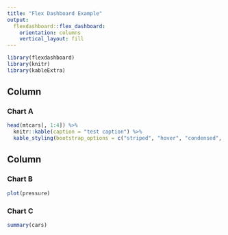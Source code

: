```yaml
---
title: "Flex Dashboard Example"
output: 
  flexdashboard::flex_dashboard:
    orientation: columns
    vertical_layout: fill
---
```


```r
library(flexdashboard)
library(knitr)
library(kableExtra)
```

Column {data-width=650}
-----------------------------------------------------------------------

### Chart A

```r
head(mtcars[, 1:4]) %>%
  knitr::kable(caption = "test caption") %>%
  kable_styling(bootstrap_options = c("striped", "hover", "condensed", "responsive"))
```

Column {data-width=350}
-----------------------------------------------------------------------

### Chart B

```r
plot(pressure)
```

### Chart C

```r
summary(cars)
```
